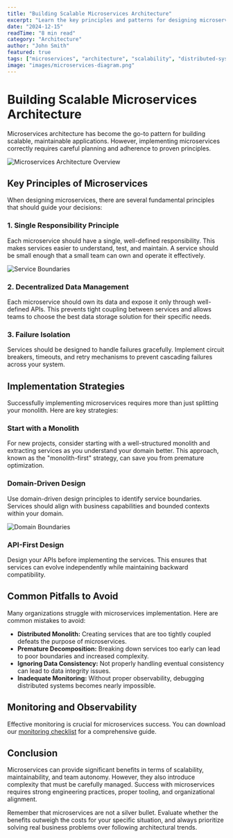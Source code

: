 ```yaml
---
title: "Building Scalable Microservices Architecture"
excerpt: "Learn the key principles and patterns for designing microservices that can scale with your business growth."
date: "2024-12-15"
readTime: "8 min read"
category: "Architecture"
author: "John Smith"
featured: true
tags: ["microservices", "architecture", "scalability", "distributed-systems"]
image: "images/microservices-diagram.png"
---
```


# Building Scalable Microservices Architecture

Microservices architecture has become the go-to pattern for building scalable, maintainable applications. However, implementing microservices correctly requires careful planning and adherence to proven principles.

![Microservices Architecture Overview](images/microservices-diagram.png)

## Key Principles of Microservices

When designing microservices, there are several fundamental principles that should guide your decisions:

### 1. Single Responsibility Principle

Each microservice should have a single, well-defined responsibility. This makes services easier to understand, test, and maintain. A service should be small enough that a small team can own and operate it effectively.

![Service Boundaries](images/service-boundaries.png)

### 2. Decentralized Data Management

Each microservice should own its data and expose it only through well-defined APIs. This prevents tight coupling between services and allows teams to choose the best data storage solution for their specific needs.

### 3. Failure Isolation

Services should be designed to handle failures gracefully. Implement circuit breakers, timeouts, and retry mechanisms to prevent cascading failures across your system.

## Implementation Strategies

Successfully implementing microservices requires more than just splitting your monolith. Here are key strategies:

### Start with a Monolith

For new projects, consider starting with a well-structured monolith and extracting services as you understand your domain better. This approach, known as the "monolith-first" strategy, can save you from premature optimization.

### Domain-Driven Design

Use domain-driven design principles to identify service boundaries. Services should align with business capabilities and bounded contexts within your domain.

![Domain Boundaries](images/domain-boundaries.png)

### API-First Design

Design your APIs before implementing the services. This ensures that services can evolve independently while maintaining backward compatibility.

## Common Pitfalls to Avoid

Many organizations struggle with microservices implementation. Here are common mistakes to avoid:

- **Distributed Monolith:** Creating services that are too tightly coupled defeats the purpose of microservices.
- **Premature Decomposition:** Breaking down services too early can lead to poor boundaries and increased complexity.
- **Ignoring Data Consistency:** Not properly handling eventual consistency can lead to data integrity issues.
- **Inadequate Monitoring:** Without proper observability, debugging distributed systems becomes nearly impossible.

## Monitoring and Observability

Effective monitoring is crucial for microservices success. You can download our [monitoring checklist](assets/monitoring-checklist.pdf) for a comprehensive guide.

## Conclusion

Microservices can provide significant benefits in terms of scalability, maintainability, and team autonomy. However, they also introduce complexity that must be carefully managed. Success with microservices requires strong engineering practices, proper tooling, and organizational alignment.

Remember that microservices are not a silver bullet. Evaluate whether the benefits outweigh the costs for your specific situation, and always prioritize solving real business problems over following architectural trends.
